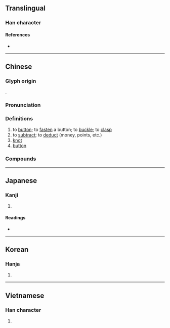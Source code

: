 {{also|釦}}
{{character info/new}}
==Translingual==

===Han character===
{{Han char|rn=64|rad=手|as=03|sn=6|four=56000|canj=QR|ids=⿰扌口}}

====References====
* {{Han ref|kx=0418.070|dkj=11807|dj=0765.020|hdz=31829.130|uh=6263|ud=25187|bh=A6A9|bd=42665}}

----

==Chinese==
{{zh-forms|alt=*釦-noun}}

===Glyph origin===
{{Han etym}}
{{Han compound|手|口|c1=s|c2=p|ls=psc}}.

===Pronunciation===
{{zh-pron
|m=kòu,er=y
|m_note=kòur - (1) "knot"; (2) "button (knob or small disc serving as a fastener)"
|c=kau3
|h=pfs=khieu
|md=
|mn=qz,twvt:khiò/xm,zz:khò͘/khàu/tw:khau
|mn_note=khiò/khò͘ - literary; khàu - vernacular; khau - 摳 is used in the Mainland
|mn-t=kao3/ka3
|mn-t_note=kao3 - literary; ka3 - vernacular
|w=
|mc=y
|oc=y
|ma=y
|cat=v,n
}}

===Definitions===
{{zh-hanzi}}

# to [[button]]; to [[fasten]] a button; to [[buckle]]; to [[clasp]]
# to [[subtract]]; to [[deduct]] (money, points, etc.)
# [[knot]]
# [[button]] {{gl|knob or small disc serving as a fastener}}
#: {{zh-x|紐扣|button}}

===Compounds===
{{zh-der|扣兒|扣分|扣子|扣押|扣球|扣留|扣籃|扣練齒輪|扣繳|扣針|扣除|入扣|七除八扣|倒扣針兒|對扣|剋扣|吊扣|弔扣|一折八扣|假扣押|伏地扣子|三環五扣|七折八扣|子母扣兒|不折不扣|回扣|倒扣|拴扣兒|扣日子|扣門|扣繳率|扣人心弦|摁扣兒|扣槃捫燭|活扣兒|扣抵|扣剋|排扣|抵扣|扣緊|扣襻兒|扣馬|書扣子|打折扣|扣問|拘扣|折扣|扣子繩|扣擊|扣舷|扣除額|扣戥頭|扣黑鍋|扣掉|攀轅扣馬|扣考|留扣子|機扣|扣邊|甯戚扣角|環環相扣|扣帽子|扣身衫子|扣環兒|查扣|扣廳|扣題|扣頭|紐扣|號天扣地|舉手扣額|解扣兒|腳扣|螺絲扣|釘扣子|袖扣|鈕扣|連環扣|絲絲入扣}}

{{zh-cat|Elementary}}

----

==Japanese==

===Kanji===
{{ja-kanji|grade=|rs=手03}}

# {{defn|lang=ja|sort=手03}}

====Readings====
* {{ja-readings|goon=[[く]] (ku)|kanon=[[こう]] (kō)|kun=[[たたく]] (tataku), [[ひかえる]] (hikaeru), [[うつ]] (utsu)}}

----

==Korean==

===Hanja===
{{ko-hanja|hangeul=구|eumhun=|rv=gu|mr=ku|y=kwu}}

# {{defn|lang=ko|sort=手03}}

----

==Vietnamese==

===Han character===
{{vi-hantu|[[khấu]], [[khẩu]], [[khâu]], [[kháu]]|rs=手03}}

# {{defn|vi|sort=手03}}